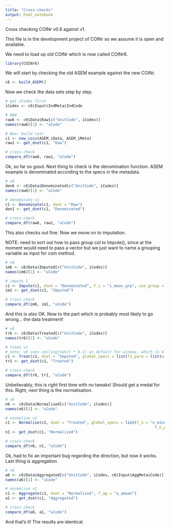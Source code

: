 ```yaml
---
title: "Cross-checks"
output: html_notebook
---
```


Cross checking COINr v0.6 against v1.

This file is in the development project of COINr so we assume it is open and available.

We need to load up old COINr which is now called COINr6.

```r
library(COINr6)
```

We will start by checking the old ASEM example against the new COINr.

```r
c6 <- build_ASEM()
```

Now we check the data sets step by step.

```r
# get iCodes first
iCodes <- c6$Input$IndMeta$IndCode

# RAW
raw6 <- c6$Data$Raw[c("UnitCode", iCodes)]
names(raw6)[1] <- "uCode"

# New: build coin
c1 <- new_coin(ASEM_iData, ASEM_iMeta)
raw1 <- get_dset(c1, "Raw")

# cross-check
compare_df(raw6, raw1, "uCode")

```

Ok, so far so good. Next thing to check is the denomination function. ASEM example is denominated according to the specs in the metadata.

```r
# v6
den6 <- c6$Data$Denominated[c("UnitCode", iCodes)]
names(raw6)[1] <- "uCode"

# denominate v1
c1 <- Denominate(c1, dset = "Raw")
den1 <- get_dset(c1, "Denominated")

# cross-check
compare_df(raw6, raw1, "uCode")
```

This also checks out fine. Now we move on to imputation.

NOTE: need to sort out how to pass group col to Impute(), since at the moment would need to pass a vector but we just want
to name a grouping variable as input for coin method.

```r
# v6
im6 <- c6$Data$Imputed[c("UnitCode", iCodes)]
names(im6)[1] <- "uCode"

# impute 1
c1 <- Impute(c1, dset = "Denominated", f_i = "i_mean_grp", use_group = "EurAsia_group")
im1 <- get_dset(c1, "Imputed")

# cross-check
compare_df(im6, im1, "uCode")
```

And this is *also* OK. Now to the part which is probably most likely to go wrong... the data treatment!

```r
# v6
tr6 <- c6$Data$Treated[c("UnitCode", iCodes)]
names(tr6)[1] <- "uCode"

# treat v1
# note: v6 uses ceiling(nUnit * 0.1) as default for winmax, which is 6 here
c1 <- Treat(c1, dset = "Imputed", global_specs = list(f1_para = list(winmax = 6)))
tr1 <- get_dset(c1, "Treated")

# cross-check
compare_df(tr6, tr1, "uCode")
```

Unbelievably, this is right first time with no tweaks! Should get a medal for this. Right, next thing is the normalisation.

```r
# v6
n6 <- c6$Data$Normalised[c("UnitCode", iCodes)]
names(n6)[1] <- "uCode"

# normalise v1
c1 <- Normalise(c1, dset = "Treated", global_specs = list(f_n = "n_minmax",
                                                                  f_n_para = list(c(0,100))))
n1 <- get_dset(c1, "Normalised")

# cross-check
compare_df(n6, n1, "uCode")
```

Ok, had to fix an important bug regarding the direction, but now it works. Last thing is aggregation.

```r
# v6
a6 <- c6$Data$Aggregated[c("UnitCode", iCodes, c6$Input$AggMeta$Code)]
names(a6)[1] <- "uCode"

# normalise v1
c1 <- Aggregate(c1, dset = "Normalised", f_ag = "a_amean")
a1 <- get_dset(c1, "Aggregated")

# cross-check
compare_df(a6, a1, "uCode")
```

And that's it! The results are identical.
